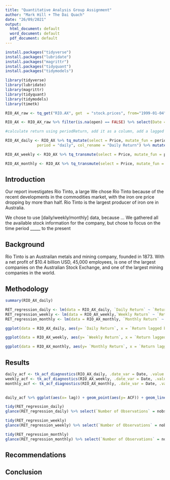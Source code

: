```yaml
---
title: "Quantitative Analysis Group Assignment"
author: "Mark Hill + The Dai Quach"
date: "26/09/2021"
output:
  html_document: default
  word_document: default
  pdf_document: default
---
```


```r
install.packages("tidyverse")
install.packages("lubridate")
install.packages("magrittr")
install.packages("tidyquant")
install.packages("tidymodels")


```

```r
library(tidyverse)
library(lubridate)
library(magrittr)
library(tidyquant)
library(tidymodels)
library(timetk)
```

```r

RIO_AX_raw <- tq_get("RIO.AX", get  = "stock.prices", from="1999-01-04")

RIO_AX <- RIO_AX_raw %>% filter(is.na(open) == FALSE) %>% select(Date = date, Price = open)


```

```r
#calculate return using periodReturn, add it as a column, add a lagged column

RIO_AX_daily <- RIO_AX %>% tq_mutate(select = Price, mutate_fun = periodReturn,
              period = "daily", col_rename = "Daily Return") %>% mutate(`Return lagged by 1 day` = lag(`Daily Return`)) 

RIO_AX_weekly <- RIO_AX %>% tq_transmute(select = Price, mutate_fun = periodReturn, period = "weekly", col_rename = "Weekly Return" ) %>% left_join(RIO_AX) %>% relocate(Price, .after = Date )  %>% mutate(`Return lagged by 1 week` = lag(`Weekly Return`))

RIO_AX_monthly <- RIO_AX %>% tq_transmute(select = Price, mutate_fun = periodReturn, period = "monthly", col_rename = "Monthly Return" ) %>% left_join(RIO_AX) %>% relocate(Price, .after = Date ) %>% mutate(`Return lagged by 1 month` = lag(`Monthly Return`))
```


## Introduction
Our report investigates Rio Tinto, a large  We chose Rio Tinto because of the recent developments in the commodities market, with the iron ore price dropping by more than half. Rio Tinto is the largest producer of iron ore in Australia.

We chose to use [daily/weekly/monthly] data, because ...
We gathered all the available stock information for the company, but chose to focus on the time period _____ to the present

## Background
Rio Tinto is an Austrailan metals and mining company, founded in 1873. With a net profit of $10.4 billion USD, 45,000 employees, is one of the largest companies on the Australian Stock Exchange, and one of the largest mining companies in the world. 

## Methodology

```r
summary(RIO_AX_daily)
```

```r
RET_regression_daily <- lm(data = RIO_AX_daily, `Daily Return` ~ `Return lagged by 1 day`)
RET_regression_weekly <- lm(data = RIO_AX_weekly,`Weekly Return` ~ `Return lagged by 1 week`)
RET_regression_monthly <- lm(data = RIO_AX_monthly, `Monthly Return` ~ `Return lagged by 1 month`)
```


```r
ggplot(data = RIO_AX_daily, aes(y= `Daily Return`, x = `Return lagged by 1 day`)) + geom_line() + ggtitle("Return on Rio Tinto shares, vs. Return of Previous Day") + theme(plot.title = element_text(hjust = 0.5))

ggplot(data = RIO_AX_weekly, aes(y= `Weekly Return`, x = `Return lagged by 1 week`)) + geom_line() + ggtitle("Return on Rio Tinto shares, vs. Return of Previous Day") + theme(plot.title = element_text(hjust = 0.5))

ggplot(data = RIO_AX_monthly, aes(y= `Monthly Return`, x = `Return lagged by 1 month`)) + geom_line() + ggtitle("Return on Rio Tinto shares, vs. Return of Previous Day") + theme(plot.title = element_text(hjust = 0.5))
```


## Results
```r

daily_acf <- tk_acf_diagnostics(RIO_AX_daily, .date_var = Date, .value = `Daily Return`)
weekly_acf <- tk_acf_diagnostics(RIO_AX_weekly, .date_var = Date, .value = `Weekly Return`)
monthly_acf <- tk_acf_diagnostics(RIO_AX_monthly, .date_var = Date, .value = `Monthly Return`)
  
```

```r
daily_acf %>% ggplot(aes(x= lag)) + geom_point(aes(y= ACF)) + geom_line(aes(y= .white_noise_upper)) + geom_line(aes(y= .white_noise_lower)) 
```




```r
tidy(RET_regression_daily)
glance(RET_regression_daily) %>% select(`Number of Observations` = nobs, `Adjusted R Squared` = adj.r.squared)

tidy(RET_regression_weekly)
glance(RET_regression_weekly) %>% select(`Number of Observations` = nobs, `Adjusted R Squared` = adj.r.squared)

tidy(RET_regression_monthly)
glance(RET_regression_monthly) %>% select(`Number of Observations` = nobs, `Adjusted R Squared` = adj.r.squared)

```

## Recommendations

## Conclusion